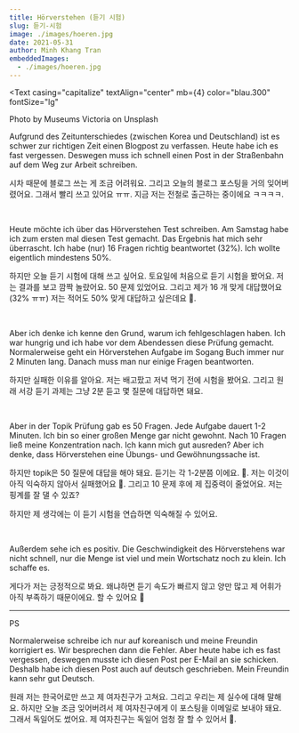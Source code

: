 ```yaml
---
title: Hörverstehen (듣기 시험)
slug: 듣기-시험
image: ./images/hoeren.jpg
date: 2021-05-31
author: Minh Khang Tran
embeddedImages:
  - ./images/hoeren.jpg
---
```




<GatsbyImage
  image={getImage(props.embeddedImages[0])}
  alt="Photo by Museums Victoria on Unsplash"
  className="post-img"
/>
<Text
  casing="capitalize"
  textAlign="center"
  mb={4}
  color="blau.300"
  fontSize="lg"
>
  Photo by Museums Victoria on Unsplash
</Text>

Aufgrund des Zeitunterschiedes (zwischen Korea und Deutschland) ist es schwer zur richtigen Zeit einen Blogpost zu verfassen. Heute habe ich es fast vergessen. Deswegen muss ich schnell einen Post in der Straßenbahn auf dem Weg zur Arbeit schreiben.

시차 때문에 블로그 쓰는 게 조금 어려워요. 그리고 오늘의 블로그 포스팅을 거의 잊어버렸어요. 그래서 빨리 쓰고 있어요 ㅠㅠ. 지금 저는 전철로 출근하는 중이에요 ㅋㅋㅋㅋ.

​

Heute möchte ich über das Hörverstehen Test schreiben. Am Samstag habe ich zum ersten mal diesen Test gemacht. Das Ergebnis hat mich sehr überrascht. Ich habe (nur) 16 Fragen richtig beantwortet (32%). Ich wollte eigentlich mindestens 50%.

하지만 오늘 듣기 시험에 대해 쓰고 싶어요. 토요일에 처음으로 듣기 시험을 봤어요. 저는 결과를 보고 깜짝 놀랐어요. 50 문제 있었어요. 그리고 제가 16 개 맞게 대답했어요 (32% ㅠㅠ) 저는 적어도 50% 맞게 대답하고 싶은데요 🥲.

​

Aber ich denke ich kenne den Grund, warum ich fehlgeschlagen haben. Ich war hungrig und ich habe vor dem Abendessen diese Prüfung gemacht. Normalerweise geht ein Hörverstehen Aufgabe im Sogang Buch immer nur 2 Minuten lang. Danach muss man nur einige Fragen beantworten.

하지만 실패한 이유를 알아요. 저는 배고팠고 저녁 먹기 전에 시험을 봤어요. 그리고 원래 서강 듣기 과제는 그냥 2분 듣고 몇 질문에 대답하면 돼요.

​

Aber in der Topik Prüfung gab es 50 Fragen. Jede Aufgabe dauert 1-2 Minuten. Ich bin so einer großen Menge gar nicht gewohnt. Nach 10 Fragen ließ meine Konzentration nach. Ich kann mich gut ausreden? Aber ich denke, dass Hörverstehen eine Übungs- und Gewöhnungssache ist.

하지만 topik은 50 질문에 대답을 해야 돼요. 듣기는 각 1-2분쯤 이에요. 🥲. 저는 이것이 아직 익숙하지 않아서 실패했어요 🥲. 그리고 10 문제 후에 제 집중력이 줄었어요. 저는 핑계를 잘 댈 수 있죠?

하지만 제 생각에는 이 듣기 시험을 연습하면 익숙해질 수 있어요.

​

Außerdem sehe ich es positiv. Die Geschwindigkeit des Hörverstehens war nicht schnell, nur die Menge ist viel und mein Wortschatz noch zu klein. Ich schaffe es.

게다가 저는 긍정적으로 봐요. 왜냐하면 듣기 속도가 빠르지 않고 양만 많고 제 어휘가 아직 부족하기 때문이에요. 할 수 있어요 😤

---

PS

Normalerweise schreibe ich nur auf koreanisch und meine Freundin korrigiert es. Wir besprechen dann die Fehler. Aber heute habe ich es fast vergessen, deswegen musste ich diesen Post per E-Mail an sie schicken. Deshalb habe ich diesen Post auch auf deutsch geschrieben. Mein Freundin kann sehr gut Deutsch.

원래 저는 한국어로만 쓰고 제 여자친구가 고쳐요. 그리고 우리는 제 실수에 대해 말해요. 하지만 오늘 조금 잊어버려서 제 여자친구에게 이 포스팅을 이메일로 보내야 돼요. 그래서 독일어도 썼어요. 제 여자친구는 독일어 엄청 잘 할 수 있어서 🤗.

​

